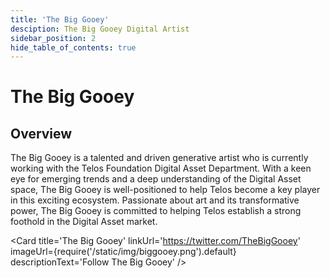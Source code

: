 ---
title: 'The Big Gooey'
desciption: The Big Gooey Digital Artist
sidebar_position: 2
hide_table_of_contents: true
---


# The Big Gooey

## Overview

The Big Gooey is a talented and driven generative artist who is currently working with the Telos Foundation Digital Asset Department. 
With a keen eye for emerging trends and a deep understanding of the Digital Asset space, The Big Gooey is well-positioned to help Telos become a key player in this exciting ecosystem.
Passionate about art and its transformative power, The Big Gooey is committed to helping Telos establish a strong foothold in the Digital Asset market.

<Card
    title='The Big Gooey'
    linkUrl='https://twitter.com/TheBigGooey'
    imageUrl={require('/static/img/biggooey.png').default}
    descriptionText='Follow The Big Gooey'
/>